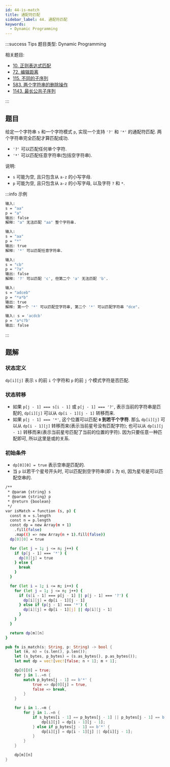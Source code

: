 ```yaml
---
id: 44-is-match
title: 通配符匹配
sidebar_label: 44. 通配符匹配
keywords:
  - Dynamic Programming
---
```


:::success Tips
题目类型: Dynamic Programming

相关题目:

- [10. 正则表达式匹配](/leetcode/hard/10-is-match)
- [72. 编辑距离](/leetcode/hard/72-min-distance)
- [115. 不同的子序列](/leetcode/hard/115-num-distinct)
- [583. 两个字符串的删除操作](/leetcode/medium/583-min-distance)
- [1143. 最长公共子序列](/leetcode/medium/1143-longest-common-subsequence)

:::

## 题目

给定一个字符串 `s` 和一个字符模式 `p`, 实现一个支持 `'?'` 和 `'*'` 的通配符匹配. 两个字符串完全匹配才算匹配成功.

- `'?'` 可以匹配任何单个字符.
- `'*'` 可以匹配任意字符串(包括空字符串).

说明:

- `s` 可能为空, 且只包含从 `a-z` 的小写字母.
- `p` 可能为空, 且只包含从 `a-z` 的小写字母, 以及字符 `?` 和 `*`.

:::info 示例

```bash
输入:
s = "aa"
p = "a"
输出: false
解释: "a" 无法匹配 "aa" 整个字符串.
```

```bash
输入:
s = "aa"
p = "*"
输出: true
解释: '*' 可以匹配任意字符串.
```

```bash
输入:
s = "cb"
p = "?a"
输出: false
解释: '?' 可以匹配 'c', 但第二个 'a' 无法匹配 'b'.
```

```bash
输入:
s = "adceb"
p = "*a*b"
输出: true
解释: 第一个 '*' 可以匹配空字符串, 第二个 '*' 可以匹配字符串 "dce".
```

```bash
输入: s = 'acdcb'
p = 'a*c?b'
输出: false
```

:::

## 题解

### 状态定义

`dp[i][j]` 表示 `s` 的前 `i` 个字符和 `p` 的前 `j` 个模式字符是否匹配.

### 状态转移

- 如果 `p[j - 1] === s[i - 1]` 或 `p[j - 1] === '?'`, 表示当前的字符串是匹配的, `dp[i][j]` 可以从 `dp[i - 1][j - 1]` 转移而来.
- 如果 `p[j - 1] === '*'`, 这个位置可以匹配 **`0` 到若干个字符**. 那么 `dp[i][j]` 可以从 `dp[i - 1][j]` 转移而来(表示当前星号没有匹配字符);
  也可以从 `dp[i][j - 1]` 转移而来(表示当前星号匹配了当前的位置的字符). 因为只要任意一种匹配即可, 所以这里是或的关系.

### 初始条件

- `dp[0][0] = true` 表示空串是匹配的.
- 当 `p` 以若干个星号开头时, 可以匹配到空字符串(即 `i` 为 `0`), 因为星号是可以匹配空串的.


<Tabs>
  <TabItem value="JavaScript" label="JavaScript" default>

```bash
/**
 * @param {string} s
 * @param {string} p
 * @return {boolean}
 */
var isMatch = function (s, p) {
  const m = s.length
  const n = p.length
  const dp = new Array(m + 1)
    .fill(false)
    .map(() => new Array(n + 1).fill(false))
  dp[0][0] = true

  for (let j = 1; j <= n; j++) {
    if (p[j - 1] === '*') {
      dp[0][j] = true
    } else {
      break
    }
  }

  for (let i = 1; i <= m; i++) {
    for (let j = 1; j <= n; j++) {
      if (s[i - 1] === p[j - 1] || p[j - 1] === '?') {
        dp[i][j] = dp[i - 1][j - 1]
      } else if (p[j - 1] === '*') {
        dp[i][j] = dp[i - 1][j] || dp[i][j - 1]
      }
    }
  }

  return dp[m][n]
}
```

</TabItem>
<TabItem value="Rust" label="Rust">

```rust
pub fn is_match(s: String, p: String) -> bool {
    let (m, n) = (s.len(), p.len());
    let (s_bytes, p_bytes) = (s.as_bytes(), p.as_bytes());
    let mut dp = vec![vec![false; n + 1]; m + 1];

    dp[0][0] = true;
    for j in 1..=n {
        match p_bytes[j - 1] == b'*' {
            true => dp[0][j] = true,
            false => break,
        }
    }

    for i in 1..=m {
        for j in 1..=n {
            if s_bytes[i - 1] == p_bytes[j - 1] || p_bytes[j - 1] == b'?' {
                dp[i][j] = dp[i - 1][j - 1];
            } else if p_bytes[j - 1] == b'*' {
                dp[i][j] = dp[i - 1][j] || dp[i][j - 1];
            }
        }
    }

    dp[m][n]
}
```

</TabItem>
</Tabs>
